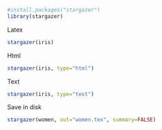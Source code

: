 ```r
#install.packages("stargazer")
library(stargazer)
```
Latex
```r
stargazer(iris)
```
Html
```r
stargazer(iris, type="html")
```
Text
```r
stargazer(iris, type="text")
```
Save in disk
```r
stargazer(women, out="women.tex", summary=FALSE)
```

